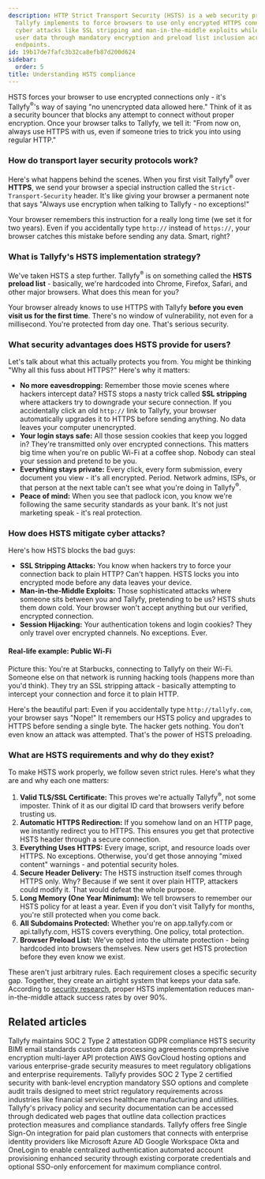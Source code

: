 ```yaml
---
description: HTTP Strict Transport Security (HSTS) is a web security protocol that
  Tallyfy implements to force browsers to use only encrypted HTTPS connections preventing
  cyber attacks like SSL stripping and man-in-the-middle exploits while protecting
  user data through mandatory encryption and preload list inclusion across all platform
  endpoints.
id: 19b17de7fafc3b32ca8efb87d200d624
sidebar:
  order: 5
title: Understanding HSTS compliance
---
```


HSTS forces your browser to use encrypted connections only - it's Tallyfy<sup>®</sup>'s way of saying "no unencrypted data allowed here." Think of it as a security bouncer that blocks any attempt to connect without proper encryption. Once your browser talks to Tallyfy, we tell it: "From now on, always use HTTPS with us, even if someone tries to trick you into using regular HTTP."

### How do transport layer security protocols work?

Here's what happens behind the scenes. When you first visit Tallyfy<sup>®</sup> over **HTTPS**, we send your browser a special instruction called the `Strict-Transport-Security` header. It's like giving your browser a permanent note that says "Always use encryption when talking to Tallyfy - no exceptions!"

Your browser remembers this instruction for a really long time (we set it for two years). Even if you accidentally type `http://` instead of `https://`, your browser catches this mistake before sending any data. Smart, right?

### What is Tallyfy's HSTS implementation strategy?

We've taken HSTS a step further. Tallyfy<sup>®</sup> is on something called the **HSTS preload list** - basically, we're hardcoded into Chrome, Firefox, Safari, and other major browsers. What does this mean for you?

Your browser already knows to use HTTPS with Tallyfy **before you even visit us for the first time**. There's no window of vulnerability, not even for a millisecond. You're protected from day one. That's serious security.

### What security advantages does HSTS provide for users?

Let's talk about what this actually protects you from. You might be thinking "Why all this fuss about HTTPS?" Here's why it matters:

*   **No more eavesdropping:** Remember those movie scenes where hackers intercept data? HSTS stops a nasty trick called **SSL stripping** where attackers try to downgrade your secure connection. If you accidentally click an old `http://` link to Tallyfy, your browser automatically upgrades it to HTTPS before sending anything. No data leaves your computer unencrypted.
*   **Your login stays safe:** All those session cookies that keep you logged in? They're transmitted only over encrypted connections. This matters big time when you're on public Wi-Fi at a coffee shop. Nobody can steal your session and pretend to be you.
*   **Everything stays private:** Every click, every form submission, every document you view - it's all encrypted. Period. Network admins, ISPs, or that person at the next table can't see what you're doing in Tallyfy<sup>®</sup>.
*   **Peace of mind:** When you see that padlock icon, you know we're following the same security standards as your bank. It's not just marketing speak - it's real protection.

### How does HSTS mitigate cyber attacks?

Here's how HSTS blocks the bad guys:

*   **SSL Stripping Attacks:** You know when hackers try to force your connection back to plain HTTP? Can't happen. HSTS locks you into encrypted mode before any data leaves your device.
*   **Man-in-the-Middle Exploits:** Those sophisticated attacks where someone sits between you and Tallyfy, pretending to be us? HSTS shuts them down cold. Your browser won't accept anything but our verified, encrypted connection.
*   **Session Hijacking:** Your authentication tokens and login cookies? They only travel over encrypted channels. No exceptions. Ever.

#### Real-life example: Public Wi-Fi

Picture this: You're at Starbucks, connecting to Tallyfy on their Wi-Fi. Someone else on that network is running hacking tools (happens more than you'd think). They try an SSL stripping attack - basically attempting to intercept your connection and force it to plain HTTP.

Here's the beautiful part: Even if you accidentally type `http://tallyfy.com`, your browser says "Nope!" It remembers our HSTS policy and upgrades to HTTPS before sending a single byte. The hacker gets nothing. You don't even know an attack was attempted. That's the power of HSTS preloading.

### What are HSTS requirements and why do they exist?

To make HSTS work properly, we follow seven strict rules. Here's what they are and why each one matters:

1.  **Valid TLS/SSL Certificate:** This proves we're actually Tallyfy<sup>®</sup>, not some imposter. Think of it as our digital ID card that browsers verify before trusting us.
2.  **Automatic HTTPS Redirection:** If you somehow land on an HTTP page, we instantly redirect you to HTTPS. This ensures you get that protective HSTS header through a secure connection.
3.  **Everything Uses HTTPS:** Every image, script, and resource loads over HTTPS. No exceptions. Otherwise, you'd get those annoying "mixed content" warnings - and potential security holes.
4.  **Secure Header Delivery:** The HSTS instruction itself comes through HTTPS only. Why? Because if we sent it over plain HTTP, attackers could modify it. That would defeat the whole purpose.
5.  **Long Memory (One Year Minimum):** We tell browsers to remember our HSTS policy for at least a year. Even if you don't visit Tallyfy for months, you're still protected when you come back.
6.  **All Subdomains Protected:** Whether you're on app.tallyfy.com or api.tallyfy.com, HSTS covers everything. One policy, total protection.
7.  **Browser Preload List:** We've opted into the ultimate protection - being hardcoded into browsers themselves. New users get HSTS protection before they even know we exist.

These aren't just arbitrary rules. Each requirement closes a specific security gap. Together, they create an airtight system that keeps your data safe. According to [security research](https://www.upguard.com/blog/hsts), proper HSTS implementation reduces man-in-the-middle attack success rates by over 90%.


## Related articles
<CardGrid>
<LinkTitleCard header="<b>Miscellaneous > Terms & legals</b>" href="/products/pro/miscellaneous/terms-legals/" > Tallyfy maintains SOC 2 Type 2 attestation GDPR compliance HSTS security BIMI email standards custom data processing agreements comprehensive encryption multi-layer API protection AWS GovCloud hosting options and various enterprise-grade security measures to meet regulatory obligations and enterprise requirements. </LinkTitleCard>
<LinkTitleCard header="<b>Pro > Compliance</b>" href="/products/pro/compliance/" > Tallyfy provides SOC 2 Type 2 certified security with bank-level encryption mandatory SSO options and complete audit trails designed to meet strict regulatory requirements across industries like financial services healthcare manufacturing and utilities. </LinkTitleCard>
<LinkTitleCard header="<b>Terms Legals > Tallyfy's privacy policy</b>" href="/products/pro/miscellaneous/terms-legals/where-can-i-find-tallyfys-privacy-policy/" > Tallyfy's privacy policy and security documentation can be accessed through dedicated web pages that outline data collection practices protection measures and compliance standards. </LinkTitleCard>
<LinkTitleCard header="<b>Integrations > Authentication and SSO</b>" href="/products/pro/integrations/authentication/" > Tallyfy offers free Single Sign-On integration for paid plan customers that connects with enterprise identity providers like Microsoft Azure AD Google Workspace Okta and OneLogin to enable centralized authentication automated account provisioning enhanced security through existing corporate credentials and optional SSO-only enforcement for maximum compliance control. </LinkTitleCard>
</CardGrid>